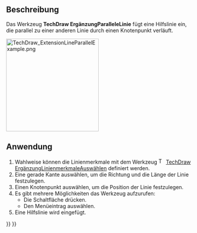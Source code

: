 <languages/>

{{Docnav/de
|[[TechDraw_ExtensionDrawCosmCircle3Points/de|ErgänzungHilfskreisDurch3PunkteZeichnen]]
|[[TechDraw_ExtensionLinePerpendicular/de|ErgänzungRechtwinkligeLinie]]
|[[TechDraw_Workbench/de|TechDraw]]
|IconL=TechDraw_ExtensionDrawCosmCircle3Points.svg
|IconR=TechDraw_ExtensionLinePerpendicular.svg
|IconC=Workbench_TechDraw.svg
}}

{{GuiCommand/de
|Name=TechDraw ExtensionLineParallel
|Name/de=TechDraw ErgänzungParalleleLinie
|MenuLocation=TechDraw → Ergänzungen: Mittellinien/Gewinde → Parallele Hilfslinie hinzufügen
|Workbenches=[[TechDraw_Workbench/de|TechDraw]]
|Shortcut=
|Version=0.20
|SeeAlso=[[TechDraw_ExtensionLinePerpendicular/de|TechDraw ErgänzungRechtwinkligeLinie]]
}}

<span id="Description"></span>
==Beschreibung==

Das Werkzeug '''TechDraw ErgänzungParalleleLinie''' fügt eine Hilfslinie ein, die parallel zu einer anderen Linie durch einen Knotenpunkt verläuft.

[[Image:TechDraw_ExtensionLineParallelExample.png|250px]]
{{Caption|Rechts eine eingefügte parallele Hilfslinie}}

<span id="Usage"></span>
==Anwendung==

# Wahlweise können die Linienmerkmale mit dem Werkzeug [[Image:TechDraw_ExtensionSelectLineAttributes.svg|16px]] [[TechDraw_ExtensionSelectLineAttributes/de|TechDraw ErgänzungLinienmerkmaleAuswählen]] definiert werden.
# Eine gerade Kante auswählen, um die Richtung und die Länge der Linie festzulegen.
# Einen Knotenpunkt auswählen, um die Position der Linie festzulegen.
# Es gibt mehrere Möglichkeiten das Werkzeug aufzurufen:
#* Die Schaltfläche {{Button|[[Image:TechDraw_ExtensionLineParallel.svg|16px]] [[TechDraw_ExtensionLineParallel/de|Parallele Hilfslinie hinzufügen]]}} drücken.
#* Den Menüeintrag {{MenuCommand|TechDraw → Ergänzungen: Mittellinien/Gewinde → [[Image:TechDraw_ExtensionLineParallel.svg|16px]] Parallele Hilfslinie hinzufügen}} auswählen.
# Eine Hilfslinie wird eingefügt.


{{Docnav/de
|[[TechDraw_ExtensionDrawCosmCircle3Points/de|ErgänzungHilfskreisDurch3PunkteZeichnen]]
|[[TechDraw_ExtensionLinePerpendicular/de|ErgänzungRechtwinkligeLinie]]
|[[TechDraw_Workbench/de|TechDraw]]
|IconL=TechDraw_ExtensionDrawCosmCircle3Points.svg
|IconR=TechDraw_ExtensionLinePerpendicular.svg
|IconC=Workbench_TechDraw.svg
}}

{{TechDraw_Tools_navi{{#translation:}}}}
{{Userdocnavi{{#translation:}}}}